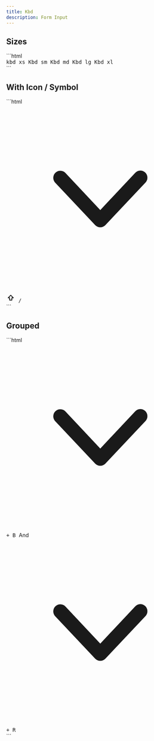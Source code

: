 ```yaml
---
title: Kbd
description: Form Input
---
```


## Sizes
<PreviewBox name="kbd/Default">
```html
<div class="flex flex-wrap items-center gap-3">
    <kbd class="kbd-xs ui-solid ui-solid-primary rd-md">
        kbd xs
    </kbd>
    <kbd class="kbd-sm ui-solid ui-solid-primary rd-md">
        Kbd sm
    </kbd>
    <kbd class="kbd-md ui-solid ui-solid-primary rd-md">
        Kbd md
    </kbd>
    <kbd class="kbd-lg ui-solid ui-solid-primary rd-md">
        Kbd lg
    </kbd>
    <kbd class="kbd-xl ui-solid ui-solid-primary rd-md">
        Kbd xl
    </kbd>
</div>
```
</PreviewBox>


## With Icon / Symbol

<PreviewBox name="kbd/WithIcon">
```html
<div class="flex flex-wrap items-center gap-3">
    <kbd class="kbd-md ui-solid ui-solid-gray rd-md">
         <svg xmlns="http://www.w3.org/2000/svg" viewBox="0 0 20 20" fill="currentColor" class="size-5">
            <path fill-rule="evenodd" d="M5.23 7.21a.75.75 0 011.06.02L10 11.168l3.71-3.938a.75.75 0 111.08 1.04l-4.25 4.5a.75.75 0 01-1.08 0l-4.25-4.5a.75.75 0 01.02-1.06z" clip-rule="evenodd" />
        </svg>    
    </kbd>
    <kbd class="kbd-md rd-md ui-outline ui-outline-gray">
        <svg class="flex-shrink-0 size-4" xmlns="http://www.w3.org/2000/svg" width="24" height="24" viewBox="0 0 24 24" fill="none" stroke="currentColor" stroke-width="2" stroke-linecap="round" stroke-linejoin="round"><path d="M9 18v-6H5l7-7 7 7h-4v6H9z"/></svg>
    </kbd>
    <kbd class="kbd-md min-w-[30px] flex items-center justify-center text-sm rd-md ui-outline ui-outline-gray">
        /
    </kbd>
</div>
```
</PreviewBox>


## Grouped

<PreviewBox name="kbd/Grouped">
```html
<div class="flex flex-wrap gap-3">
    <div class="flex items-center gap-x-2">
        <kbd class="kbd-md rd-md ui-solid ui-solid-gray flex items-center gap-0.5">
            <svg xmlns="http://www.w3.org/2000/svg" viewBox="0 0 20 20" fill="currentColor" class="size-5">
                <path fill-rule="evenodd" d="M5.23 7.21a.75.75 0 011.06.02L10 11.168l3.71-3.938a.75.75 0 111.08 1.04l-4.25 4.5a.75.75 0 01-1.08 0l-4.25-4.5a.75.75 0 01.02-1.06z" clip-rule="evenodd" />
            </svg> 
            +
            B                     
        </kbd>
        <span class="text-body">
            And
        </span>
        <kbd class="kbd-md text-sm rd-md ui-solid ui-solid-gray flex items-center gap-0.5">
            <svg xmlns="http://www.w3.org/2000/svg" viewBox="0 0 20 20" fill="currentColor" class="size-5">
                <path fill-rule="evenodd" d="M5.23 7.21a.75.75 0 011.06.02L10 11.168l3.71-3.938a.75.75 0 111.08 1.04l-4.25 4.5a.75.75 0 01-1.08 0l-4.25-4.5a.75.75 0 01.02-1.06z" clip-rule="evenodd" />
            </svg> 
            + R                    
        </kbd>
    </div>
</div>
```
</PreviewBox>